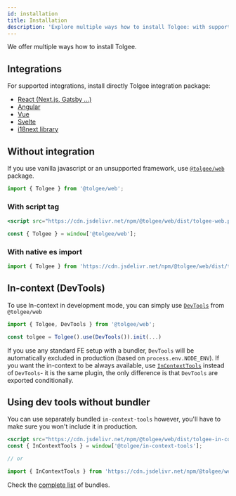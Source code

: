 ```yaml
---
id: installation
title: Installation
description: 'Explore multiple ways how to install Tolgee: with supported integrations, using dev tools without bundler and more.'
---
```


We offer multiple ways how to install Tolgee.

## Integrations

For supported integrations, install directly Tolgee integration package:

 - [React (Next.js, Gatsby ...)](./integrations/react/installation)
 - [Angular](./integrations/angular/installation)
 - [Vue](./integrations/vue/installation)
 - [Svelte](./integrations/svelte/installation)
 - [i18next library](./integrations/i18next/installation)


## Without integration

If you use vanilla javascript or an unsupported framework, use [`@tolgee/web`](./api/web_package/about) package.


<InstallationTabs lib="@tolgee/web" />

```ts
import { Tolgee } from '@tolgee/web';
```

### With script tag

```jsx
<script src="https://cdn.jsdelivr.net/npm/@tolgee/web/dist/tolgee-web.production.umd.min.js"></script>
```

```ts
const { Tolgee } = window['@tolgee/web'];
```

### With native es import

```ts
import { Tolgee } from 'https://cdn.jsdelivr.net/npm/@tolgee/web/dist/tolgee-web.production.esm.min.mjs'
```

## In-context (DevTools)

To use In-context in development mode, you can simply use [`DevTools`](./api/web_package/plugins#devtools) from `@tolgee/web`

```ts
import { Tolgee, DevTools } from '@tolgee/web';

const tolgee = Tolgee().use(DevTools()).init(...)
```

If you use any standard FE setup with a bundler, `DevTools` will be automatically excluded in production (based on `process.env.NODE_ENV`). If you want the in-context to be always available, use [`InContextTools`](./api/web_package/tools#incontexttools) instead of `DevTools`- it is the same plugin, the only difference is that `DevTools` are exported conditionally.

## Using dev tools without bundler

You can use separately bundled `in-context-tools` however, you'll have to make sure you won't include it in production.

```jsx
<script src="https://cdn.jsdelivr.net/npm/@tolgee/web/dist/tolgee-in-context-tools.umd.min.js"></script>;
const { InContextTools } = window['@tolgee/in-context-tools'];

// or

import { InContextTools } from 'https://cdn.jsdelivr.net/npm/@tolgee/web/dist/tolgee-in-context-tools.esm.min.mjs';
```

Check the [complete list](https://cdn.jsdelivr.net/npm/@tolgee/web/dist/) of bundles.
